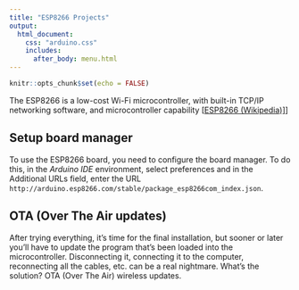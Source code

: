 ```yaml
---
title: "ESP8266 Projects"
output:
  html_document:
    css: "arduino.css"
    includes:
      after_body: menu.html
---
```


```r
knitr::opts_chunk$set(echo = FALSE)
```

<p>The ESP8266 is a low-cost Wi-Fi microcontroller, with built-in TCP/IP networking software, and microcontroller capability [<a href="https://en.wikipedia.org/wiki/ESP8266">ESP8266 (Wikipedia)]</a>]</p>

<h2>Setup board manager</h2>

<p>To use the ESP8266 board, you need to configure the board manager. To do this, in the <em>Arduino IDE</em> environment, select preferences and in the Additional URLs field, enter the URL <code>http://arduino.esp8266.com/stable/package_esp8266com_index.json</code>.</p>

<h2>OTA (Over The Air updates)</h2>

<p>After trying everything, it's time for the final installation, but sooner or later you'll have to update the program that's been loaded into the microcontroller. Disconnecting it, connecting it to the computer, reconnecting all the cables, etc. can be a real nightmare. What's the solution? OTA (Over The Air) wireless updates.</p>
